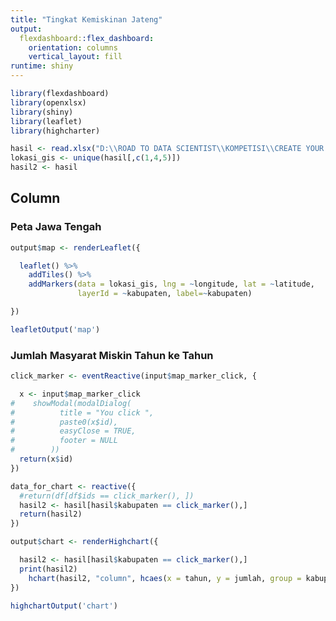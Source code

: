 ```yaml
---
title: "Tingkat Kemiskinan Jateng"
output: 
  flexdashboard::flex_dashboard:
    orientation: columns
    vertical_layout: fill
runtime: shiny
---
```


```r
library(flexdashboard)
library(openxlsx)
library(shiny)
library(leaflet)
library(highcharter)

hasil <- read.xlsx("D:\\ROAD TO DATA SCIENTIST\\KOMPETISI\\CREATE YOUR DATA VISUALIZATION STUDIO\\data_kemiskinan_jateng.xlsx")
lokasi_gis <- unique(hasil[,c(1,4,5)])
hasil2 <- hasil
```

Column
-----------------------------------------------------------------------

### Peta Jawa Tengah

```r
output$map <- renderLeaflet({

  leaflet() %>%
    addTiles() %>%
    addMarkers(data = lokasi_gis, lng = ~longitude, lat = ~latitude, 
               layerId = ~kabupaten, label=~kabupaten)

})

leafletOutput('map')
```


### Jumlah Masyarat Miskin Tahun ke Tahun

```r
click_marker <- eventReactive(input$map_marker_click, {

  x <- input$map_marker_click
#    showModal(modalDialog(
#          title = "You click ",
#          paste0(x$id),
#          easyClose = TRUE,
#          footer = NULL
#        ))
  return(x$id)
})

data_for_chart <- reactive({
  #return(df[df$ids == click_marker(), ])
  hasil2 <- hasil[hasil$kabupaten == click_marker(),]
  return(hasil2)
})

output$chart <- renderHighchart({

  hasil2 <- hasil[hasil$kabupaten == click_marker(),]
  print(hasil2)
    hchart(hasil2, "column", hcaes(x = tahun, y = jumlah, group = kabupaten))
})

highchartOutput('chart')

```

 

